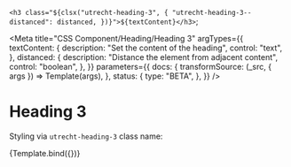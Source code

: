 <!--
@license EUPL-1.2
Copyright (c) 2021 Robbert Broersma
-->

  `<h3 class="${clsx("utrecht-heading-3", {
    "utrecht-heading-3--distanced": distanced,
  })}">${textContent}</h3>`;

<Meta
  title="CSS Component/Heading/Heading 3"
  argTypes={{
    textContent: {
      description: "Set the content of the heading",
      control: "text",
    },
    distanced: {
      description: "Distance the element from adjacent content",
      control: "boolean",
    },
  }}
  parameters={{
    docs: {
      transformSource: (_src, { args }) => Template(args),
    },
    status: {
      type: "BETA",
    },
  }}
/>

# Heading 3

Styling via `utrecht-heading-3` class name:

<Canvas>
  <Story
    name="Heading 3"
    args={{
      distanced: true,
      textContent: "The Quick Brown Fox Jumps Over The Lazy Dog",
    }}
  >
    {Template.bind({})}
  </Story>
</Canvas>

<ArgsTable story="Heading 3" />
